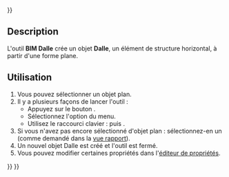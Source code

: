 <languages/>
{{UnfinishedDocu{{#translation:}}}}

{{Docnav/fr
|[[BIM_Beam/fr|Poutre]]
|[[BIM_Door/fr|Porte]]
|[[BIM_Workbench/fr|Atelier BIM]]
|IconL=BIM_Beam.svg
|IconR=BIM_Door.svg
|IconC=Workbench_BIM.svg
}}

{{GuiCommand/fr
|Name=Arch Slab
|Name/fr=Arch Dalle
|MenuLocation=3D/BIM → Dalle
|Workbenches=[[BIM_Workbench/fr|BIM]]
|Shortcut={{KEY|S}} {{KEY|B}}
|SeeAlso=[[Arch_Wall/fr|Arch Mur]], [[Arch_Window/fr|Arch Fenêtre]]
}}

<span id="Description"></span>
==Description==

L'outil '''BIM Dalle''' crée un objet '''Dalle''', un élément de structure horizontal, à partir d'une forme plane.

<span id="Usage"></span>
==Utilisation==

# Vous pouvez sélectionner un objet plan.
# Il y a plusieurs façons de lancer l'outil :
#* Appuyez sur le bouton {{Button|[[Image:BIM_Slab.svg|16px]] [[BIM_Slab/fr|Dalle]]}}.
#* Sélectionnez l'option {{MenuCommand|3D/BIM → [[Image:BIM_Slab.svg|16px]] Dalle}} du menu.
#* Utilisez le raccourci clavier : {{KEY|S}} puis {{KEY|B}}.
# Si vous n'avez pas encore sélectionné d'objet plan : sélectionnez-en un (comme demandé dans la [[Report_view/fr|vue rapport]]).
# Un nouvel objet Dalle est créé et l'outil est fermé.
# Vous pouvez modifier certaines propriétés dans l'[[Property_editor/fr|éditeur de propriétés]].


{{Docnav/fr
|[[BIM_Beam/fr|Poutre]]
|[[BIM_Door/fr|Porte]]
|[[BIM_Workbench/fr|Atelier BIM]]
|IconL=BIM_Beam.svg
|IconR=BIM_Door.svg
|IconC=Workbench_BIM.svg
}}

{{BIM_Tools_navi{{#translation:}}}}
{{Userdocnavi{{#translation:}}}}